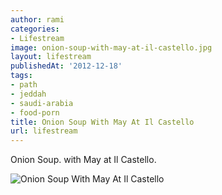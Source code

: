 ```yaml
---
author: rami
categories:
- Lifestream
image: onion-soup-with-may-at-il-castello.jpg
layout: lifestream
publishedAt: '2012-12-18'
tags:
- path
- jeddah
- saudi-arabia
- food-porn
title: Onion Soup With May At Il Castello
url: lifestream
---
```


Onion Soup. with May at Il Castello.

![Onion Soup With May At Il Castello](/assets/images/content/lifestream/onion-soup-with-may-at-il-castello.jpg)